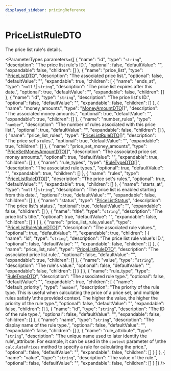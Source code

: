 ```yaml
---
displayed_sidebar: pricingReference
---
```



# PriceListRuleDTO

The price list rule's details.

<ParameterTypes parameters={[
  {
    "name": "id",
    "type": "`string`",
    "description": "The price list rule's ID.",
    "optional": false,
    "defaultValue": "",
    "expandable": false,
    "children": []
  },
  {
    "name": "price_list",
    "type": "[PriceListDTO](pricing.PriceListDTO.mdx)",
    "description": "The associated price list.",
    "optional": false,
    "defaultValue": "",
    "expandable": true,
    "children": [
      {
        "name": "ends_at",
        "type": "`null` \\| `string`",
        "description": "The price list expires after this date.",
        "optional": true,
        "defaultValue": "",
        "expandable": false,
        "children": []
      },
      {
        "name": "id",
        "type": "`string`",
        "description": "The price list's ID.",
        "optional": false,
        "defaultValue": "",
        "expandable": false,
        "children": []
      },
      {
        "name": "money_amounts",
        "type": "[MoneyAmountDTO](pricing.MoneyAmountDTO.mdx)[]",
        "description": "The associated money amounts.",
        "optional": true,
        "defaultValue": "",
        "expandable": true,
        "children": []
      },
      {
        "name": "number_rules",
        "type": "`number`",
        "description": "The number of rules associated with this price list.",
        "optional": true,
        "defaultValue": "",
        "expandable": false,
        "children": []
      },
      {
        "name": "price_list_rules",
        "type": "[PriceListRuleDTO](pricing.PriceListRuleDTO.mdx)[]",
        "description": "The price set's rules.",
        "optional": true,
        "defaultValue": "",
        "expandable": true,
        "children": []
      },
      {
        "name": "price_set_money_amounts",
        "type": "[PriceSetMoneyAmountDTO](pricing.PriceSetMoneyAmountDTO.mdx)[]",
        "description": "The associated price set money amounts.",
        "optional": true,
        "defaultValue": "",
        "expandable": true,
        "children": []
      },
      {
        "name": "rule_types",
        "type": "[RuleTypeDTO](pricing.RuleTypeDTO.mdx)[]",
        "description": "The associated rule types.",
        "optional": true,
        "defaultValue": "",
        "expandable": true,
        "children": []
      },
      {
        "name": "rules",
        "type": "[PriceListRuleDTO](pricing.PriceListRuleDTO.mdx)[]",
        "description": "The price set's rules.",
        "optional": true,
        "defaultValue": "",
        "expandable": true,
        "children": []
      },
      {
        "name": "starts_at",
        "type": "`null` \\| `string`",
        "description": "The price list is enabled starting from this date.",
        "optional": true,
        "defaultValue": "",
        "expandable": false,
        "children": []
      },
      {
        "name": "status",
        "type": "[PriceListStatus](../enums/pricing.PriceListStatus.mdx)",
        "description": "The price list's status.",
        "optional": true,
        "defaultValue": "",
        "expandable": false,
        "children": []
      },
      {
        "name": "title",
        "type": "`string`",
        "description": "The price list's title.",
        "optional": true,
        "defaultValue": "",
        "expandable": false,
        "children": []
      }
    ]
  },
  {
    "name": "price_list_rule_values",
    "type": "[PriceListRuleValueDTO](pricing.PriceListRuleValueDTO.mdx)[]",
    "description": "The associated rule values.",
    "optional": true,
    "defaultValue": "",
    "expandable": true,
    "children": [
      {
        "name": "id",
        "type": "`string`",
        "description": "The price list rule value's ID.",
        "optional": false,
        "defaultValue": "",
        "expandable": false,
        "children": []
      },
      {
        "name": "price_list_rule",
        "type": "[PriceListRuleDTO](pricing.PriceListRuleDTO.mdx)",
        "description": "The associated price list rule.",
        "optional": false,
        "defaultValue": "",
        "expandable": true,
        "children": []
      },
      {
        "name": "value",
        "type": "`string`",
        "description": "The rule's value.",
        "optional": false,
        "defaultValue": "",
        "expandable": false,
        "children": []
      }
    ]
  },
  {
    "name": "rule_type",
    "type": "[RuleTypeDTO](pricing.RuleTypeDTO.mdx)",
    "description": "The associated rule type.",
    "optional": false,
    "defaultValue": "",
    "expandable": true,
    "children": [
      {
        "name": "default_priority",
        "type": "`number`",
        "description": "The priority of the rule type. This is useful when calculating the price of a price set, and multiple rules satisfy \nthe provided context. The higher the value, the higher the priority of the rule type.",
        "optional": false,
        "defaultValue": "",
        "expandable": false,
        "children": []
      },
      {
        "name": "id",
        "type": "`string`",
        "description": "The ID of the rule type.",
        "optional": false,
        "defaultValue": "",
        "expandable": false,
        "children": []
      },
      {
        "name": "name",
        "type": "`string`",
        "description": "The display name of the rule type.",
        "optional": false,
        "defaultValue": "",
        "expandable": false,
        "children": []
      },
      {
        "name": "rule_attribute",
        "type": "`string`",
        "description": "The unique name used to later identify the rule\\_attribute. For example, it can be used in the `context` parameter of \nthe `calculatePrices` method to specify a rule for calculating the price.",
        "optional": false,
        "defaultValue": "",
        "expandable": false,
        "children": []
      }
    ]
  },
  {
    "name": "value",
    "type": "`string`",
    "description": "The value of the rule.",
    "optional": false,
    "defaultValue": "",
    "expandable": false,
    "children": []
  }
]} />
